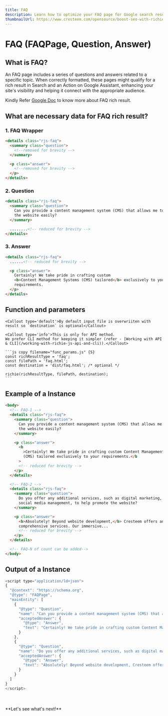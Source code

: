 ```yaml
---
title: FAQ
description: Learn how to optimize your FAQ page for Google search results, including the necessary data for FAQ rich results, and improve your online visibility and site traffic.
thumbnailUrl: https://www.cresteem.com/opensource/boost-seo-with-richie-js/thumbnail.webp
---
```



# FAQ (FAQPage, Question, Answer)

## What is FAQ?

An FAQ page includes a series of questions and answers related to a specific topic. When correctly formatted, these pages might qualify for a rich result in Search and an Action on Google Assistant, enhancing your site's visibility and helping it connect with the appropriate audience.

Kindly Refer [Google Doc](https://developers.google.com/search/docs/appearance/structured-data/faqpage) to know more about FAQ rich result.

## What are necessary data for FAQ rich result?

### 1. FAQ Wrapper

```html copy filename="faq.html" {1,11} /rjs-faq/
<details class="rjs-faq">
  <summary class="question">
    <!--removed for brevity -->
  </summary>

  <p class="answer">
    <!--removed for brevity -->
  </p>
</details>
```

### 2. Question

```html copy filename="faq.html" /question/ {3-6}  /rjs-faq/
<details class="rjs-faq">
  <summary class="question">
    Can you provide a content management system (CMS) that allows me to update
    the website easily?
  </summary>

  ........<!-- reduced for brevity -->
</details>
```

### 3. Answer

```html copy filename="faq.html" /answer/ {5-8}  /rjs-faq/
<details class="rjs-faq">
  ......<!-- reduced for brevity -->

  <p class="answer">
    Certainly! We take pride in crafting custom
    <b>Content Management Systems (CMS) tailored</b> exclusively to your
    requirements.
  </p>
</details>
```

## Function and parameters

    <Callout type='default'>By default input file is overwriiten with result so `destination` is optional</Callout>

    <Callout type='info'>This is only for API method.
    We prefer CLI method for keeping it simpler (refer - [Working with API & CLI](/working-with-richie-js-api-and-cli)).</Callout>

    ```js copy filename="func_params.js" {5}
    const richResultType = 'faq';
    const filePath = 'faq.html';
    const destination = 'dist/faq.html'; /* optional */

    richie(richResultType, filePath, destination);
    ```

## Example of a Instance

```html copy filename="faq.html"
<body>
  <!-- FAQ-1 -->
  <details class="rjs-faq">
    <summary class="question">
      Can you provide a content management system (CMS) that allows me to update
      the website easily?
    </summary>

    <p class="answer">
      <b
        >Certainly! We take pride in crafting custom Content Management Systems
        (CMS) tailored exclusively to your requirements.</b
      >
      <!-- reduced for brevity -->
    </p>
  </details>

  <!-- FAQ-2 -->
  <details class="rjs-faq">
    <summary class="question">
      Do you offer any additional services, such as digital marketing, SEO, or
      social media management, to help promote the website?
    </summary>

    <p class="answer">
      <b>Absolutely! Beyond website development,</b> Cresteem offers an array of
      comprehensive services. Our immersive...
      <!-- reduced for brevity -->
    </p>
  </details>

  <!-- FAQ-N of count can be added-->
</body>
```

## Output of a Instance

```js filename="faq.html" copy
<script type="application/ld+json">
{
  "@context": "https://schema.org",
  "@type": "FAQPage",
  "mainEntity": [
    {
      "@type": "Question",
      "name": "Can you provide a content management system (CMS) that allows me to update the website easily?",
      "acceptedAnswer": {
        "@type": "Answer",
        "text": "Certainly! We take pride in crafting custom Content Management Systems (CMS) tailored exclusively to your requirements...." <!-- reduced for brevity -->
      }
    },
    {
      "@type": "Question",
      "name": "Do you offer any additional services, such as digital marketing, SEO, or social media management, to help promote the website?",
      "acceptedAnswer": {
        "@type": "Answer",
        "text": "Absolutely! Beyond website development, Cresteem offers an array of comprehensive services. Our immersive digital marketing strategies are... <!-- reduced for brevity -->"
      }
    }
  ]
}
</script>
```

<br />
<br />
**Let's see what's next!**
